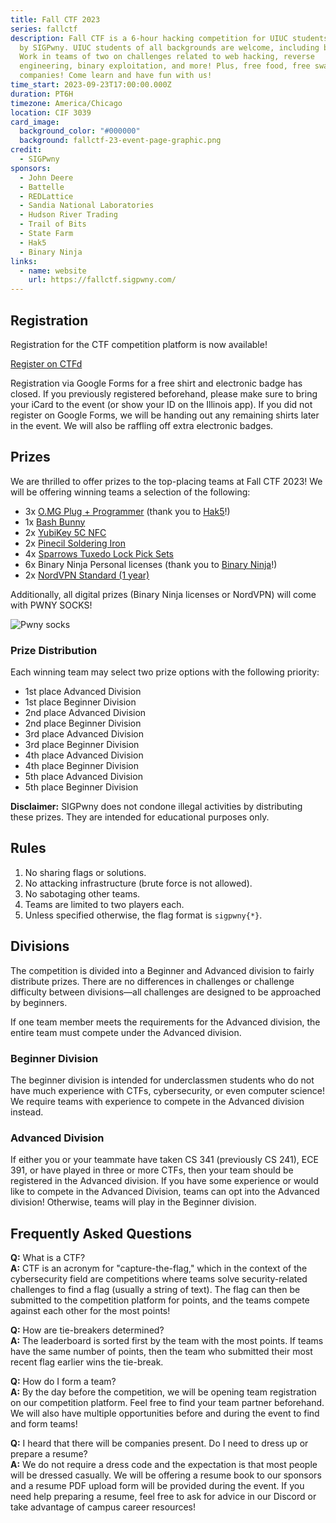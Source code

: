 ```yaml
---
title: Fall CTF 2023
series: fallctf
description: Fall CTF is a 6-hour hacking competition for UIUC students hosted
  by SIGPwny. UIUC students of all backgrounds are welcome, including beginners!
  Work in teams of two on challenges related to web hacking, reverse
  engineering, binary exploitation, and more! Plus, free food, free swag, and
  companies! Come learn and have fun with us!
time_start: 2023-09-23T17:00:00.000Z
duration: PT6H
timezone: America/Chicago
location: CIF 3039
card_image:
  background_color: "#000000"
  background: fallctf-23-event-page-graphic.png
credit:
  - SIGPwny
sponsors:
  - John Deere
  - Battelle
  - REDLattice
  - Sandia National Laboratories
  - Hudson River Trading
  - Trail of Bits
  - State Farm
  - Hak5
  - Binary Ninja
links:
  - name: website
    url: https://fallctf.sigpwny.com/
---
```

## Registration
Registration for the CTF competition platform is now available!

<a href="https://fallctf.sigpwny.com/" class="button btn-primary mb-2">Register on CTFd</a>

<p class="mt-4">
Registration via Google Forms for a free shirt and electronic badge has closed. If you previously registered beforehand, please make sure to bring your iCard to the event (or show your ID on the Illinois app). If you did not register on Google Forms, we will be handing out any remaining shirts later in the event. We will also be raffling off extra electronic badges.
</p>

## Prizes
We are thrilled to offer prizes to the top-placing teams at Fall CTF 2023! We will be offering winning teams a selection of the following:
- 3x [O.MG Plug + Programmer](https://hak5.org/products/omg-plug) (thank you to [Hak5](https://hak5.org/)!)
- 1x [Bash Bunny](https://shop.hak5.org/products/bash-bunny)
- 2x [YubiKey 5C NFC](https://www.yubico.com/product/yubikey-5-series/yubikey-5c-nfc/)
- 2x [Pinecil Soldering Iron](https://pine64.com/product/pinecil-smart-mini-portable-soldering-iron/)
- 4x [Sparrows Tuxedo Lock Pick Sets](https://www.sparrowslockpicks.com/products/tuxedo-lock-pick-set)
- 6x Binary Ninja Personal licenses (thank you to [Binary Ninja](https://binary.ninja/)!)
- 2x [NordVPN Standard (1 year)](https://nordvpn.com/)

Additionally, all digital prizes (Binary Ninja licenses or NordVPN) will come with PWNY SOCKS!

![Pwny socks](./pwny-socks.png)

### Prize Distribution
Each winning team may select two prize options with the following priority:
- 1st place Advanced Division
- 1st place Beginner Division
- 2nd place Advanced Division
- 2nd place Beginner Division
- 3rd place Advanced Division
- 3rd place Beginner Division
- 4th place Advanced Division
- 4th place Beginner Division
- 5th place Advanced Division
- 5th place Beginner Division

**Disclaimer:** SIGPwny does not condone illegal activities by distributing these prizes. They are intended for educational purposes only.

## Rules
1. No sharing flags or solutions.
2. No attacking infrastructure (brute force is not allowed).
3. No sabotaging other teams.
4. Teams are limited to two players each.
5. Unless specified otherwise, the flag format is `sigpwny{*}`.

## Divisions
The competition is divided into a Beginner and Advanced division to fairly distribute prizes. There are no differences in challenges or challenge difficulty between divisions—all challenges are designed to be approached by beginners. 

If one team member meets the requirements for the Advanced division, the entire team must compete under the Advanced division.

### Beginner Division
The beginner division is intended for underclassmen students who do not have much experience with CTFs, cybersecurity, or even computer science! We require teams with experience to compete in the Advanced division instead.

### Advanced Division
If either you or your teammate have taken CS 341 (previously CS 241), ECE 391, or have played in three or more CTFs, then your team should be registered in the Advanced division. If you have some experience or would like to compete in the Advanced Division, teams can opt into the Advanced division! Otherwise, teams will play in the Beginner division.

## Frequently Asked Questions
**Q:** What is a CTF?  
**A:** CTF is an acronym for "capture-the-flag," which in the context of the cybersecurity field are competitions where teams solve security-related challenges to find a flag (usually a string of text). The flag can then be submitted to the competition platform for points, and the teams compete against each other for the most points!

**Q:** How are tie-breakers determined?  
**A:** The leaderboard is sorted first by the team with the most points. If teams have the same number of points, then the team who submitted their most recent flag earlier wins the tie-break.

**Q:** How do I form a team?  
**A:** By the day before the competition, we will be opening team registration on our competition platform. Feel free to find your team partner beforehand. We will also have multiple opportunities before and during the event to find and form teams!

**Q:** I heard that there will be companies present. Do I need to dress up or prepare a resume?  
**A:** We do not require a dress code and the expectation is that most people will be dressed casually. We will be offering a resume book to our sponsors and a resume PDF upload form will be provided during the event. If you need help preparing a resume, feel free to ask for advice in our Discord or take advantage of campus career resources!
